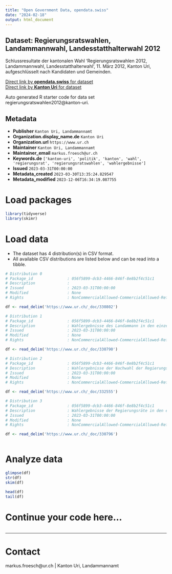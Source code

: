 ```yaml
---
title: "Open Government Data, opendata.swiss"
date: "2024-02-18"
output: html_document
---
```


## Dataset: Regierungsratswahlen, Landammannwahl, Landesstatthalterwahl 2012

Schlussresultate der kantonalen Wahl 'Regierungsratswahlen 2012, Landammannwahl, Landesstatthalterwahl', 11. März 2012, Kanton Uri, aufgeschlüsselt nach Kandidaten und Gemeinden.

[Direct link by **opendata.swiss** for dataset](https://opendata.swiss/de/dataset/regierungsratswahlen-landammannwahl-landesstatthalterwahl-2012)<br>
[Direct link by **Kanton Uri** for dataset](https://www.ur.ch/abstimmungen/termine/3464)

Auto generated R starter code for data set regierungsratswahlen2012@kanton-uri.

## Metadata

- **Publisher** `Kanton Uri, Landammannamt`
- **Organization.display_name.de** `Kanton Uri`
- **Organization.url** `https://www.ur.ch`
- **Maintainer** `Kanton Uri, Landammannamt`
- **Maintainer_email** `markus.froesch@ur.ch`
- **Keywords.de** `['kanton-uri', 'politik', 'kanton', 'wahl', 'regierungsrat', 'regierungsratswahlen', 'wahlergebnisse']`
- **Issued** `2023-03-31T00:00:00`
- **Metadata_created** `2023-03-30T13:35:24.829547`
- **Metadata_modified** `2023-12-06T16:34:19.087755`


# Load packages

```r

library(tidyverse)
library(skimr)

```

# Load data

-   The dataset has 4 distribution(s) in CSV format.
-   All available CSV distributions are listed below and can be read into a tibble.

```r

# Distribution 0
# Package_id               : 056f5899-dcb3-4466-846f-8e8b2f4c51c1
# Description              : 
# Issued                   : 2023-03-31T00:00:00
# Modified                 : None
# Rights                   : NonCommercialAllowed-CommercialAllowed-ReferenceNotRequired

df <- read_delim('https://www.ur.ch/_doc/330802')

# Distribution 1
# Package_id               : 056f5899-dcb3-4466-846f-8e8b2f4c51c1
# Description              : Wahlergebnisse des Landammann in den einzelnen Urner Gemeinden
# Issued                   : 2023-03-31T00:00:00
# Modified                 : None
# Rights                   : NonCommercialAllowed-CommercialAllowed-ReferenceNotRequired

df <- read_delim('https://www.ur.ch/_doc/330790')

# Distribution 2
# Package_id               : 056f5899-dcb3-4466-846f-8e8b2f4c51c1
# Description              : Wahlergebnisse der Nachwahl der Regierungsräte in den einzelnen Urner Gemeinden
# Issued                   : 2023-03-31T00:00:00
# Modified                 : None
# Rights                   : NonCommercialAllowed-CommercialAllowed-ReferenceNotRequired

df <- read_delim('https://www.ur.ch/_doc/332555')

# Distribution 3
# Package_id               : 056f5899-dcb3-4466-846f-8e8b2f4c51c1
# Description              : Wahlergebnisse der Regierungsräte in den einzelnen Urner Gemeinden
# Issued                   : 2023-03-31T00:00:00
# Modified                 : None
# Rights                   : NonCommercialAllowed-CommercialAllowed-ReferenceNotRequired

df <- read_delim('https://www.ur.ch/_doc/330796')



```

# Analyze data

```r

glimpse(df)
str(df)
skim(df)

head(df)
tail(df)

```

# Continue your code here...

```r

```

------------------------------------------------------------------------

# Contact

markus.froesch@ur.ch | Kanton Uri, Landammannamt
